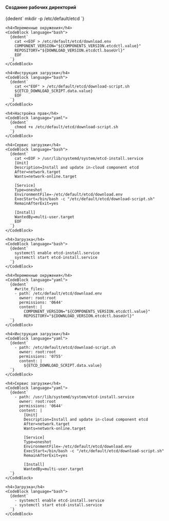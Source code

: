 

<Tabs groupId="install-type">

  <TabItem value='Bash'>
    <h4>Создание рабочих директорий</h4>
    <CodeBlock language="bash">
      {dedent`
        mkdir -p /etc/default/etcd
      `}
    </CodeBlock>

    <h4>Переменные окружения</h4>
    <CodeBlock language="bash">
      {dedent`
        cat <<EOF > /etc/default/etcd/download.env
        COMPONENT_VERSION="${COMPONENTS_VERSION.etcdctl.value}"
        REPOSITORY="${DOWNLOAD_VERSION.etcdctl.baseUrl}"
        EOF
      `}
    </CodeBlock>

    <h4>Инструкция загрузки</h4>
    <CodeBlock language="bash">
      {dedent`
        cat <<"EOF" > /etc/default/etcd/download-script.sh
        ${ETCD_DOWNLOAD_SCRIPT.data.value}
        EOF
      `}
    </CodeBlock>

    <h4>Настройка прав</h4>
    <CodeBlock language="yaml">
      {dedent`
        chmod +x /etc/default/etcd/download-script.sh
      `}
    </CodeBlock>

    <h4>Сервис загрузки</h4>
    <CodeBlock language="bash">
      {dedent`
        cat <<EOF > /usr/lib/systemd/system/etcd-install.service
        [Unit]
        Description=Install and update in-cloud component etcd
        After=network.target
        Wants=network-online.target

        [Service]
        Type=oneshot
        EnvironmentFile=-/etc/default/etcd/download.env
        ExecStart=/bin/bash -c "/etc/default/etcd/download-script.sh"
        RemainAfterExit=yes

        [Install]
        WantedBy=multi-user.target
        EOF
      `}
    </CodeBlock>

    <h4>Загрузка</h4>
    <CodeBlock language="bash">
      {dedent`
        systemctl enable etcd-install.service
        systemctl start etcd-install.service
      `}
    </CodeBlock>

  </TabItem>

  <TabItem value='Cloud-init'>

    <h4>Переменные окружения</h4>
    <CodeBlock language="yaml">
      {dedent`
        #write_files:
        - path: /etc/default/etcd/download.env
          owner: root:root
          permissions: '0644'
          content: |
            COMPONENT_VERSION="${COMPONENTS_VERSION.etcdctl.value}"
            REPOSITORY="${DOWNLOAD_VERSION.etcdctl.baseUrl}"
      `}
    </CodeBlock>

    <h4>Инструкция загрузки</h4>
    <CodeBlock language="yaml">
      {dedent`
        - path: /etc/default/etcd/download-script.sh
          owner: root:root
          permissions: '0755'
          content: |
            ${ETCD_DOWNLOAD_SCRIPT.data.value}
      `}
    </CodeBlock>

    <h4>Сервис загрузки</h4>
    <CodeBlock language="yaml">
      {dedent`
        - path: /usr/lib/systemd/system/etcd-install.service
          owner: root:root
          permissions: '0644'
          content: |
            [Unit]
            Description=Install and update in-cloud component etcd
            After=network.target
            Wants=network-online.target

            [Service]
            Type=oneshot
            EnvironmentFile=-/etc/default/etcd/download.env
            ExecStart=/bin/bash -c "/etc/default/etcd/download-script.sh"
            RemainAfterExit=yes

            [Install]
            WantedBy=multi-user.target
      `}
    </CodeBlock>

    <h4>Загрузка</h4>
    <CodeBlock language="bash">
      {dedent`
        - systemctl enable etcd-install.service
        - systemctl start etcd-install.service
      `}
    </CodeBlock>

  </TabItem>

</Tabs>
